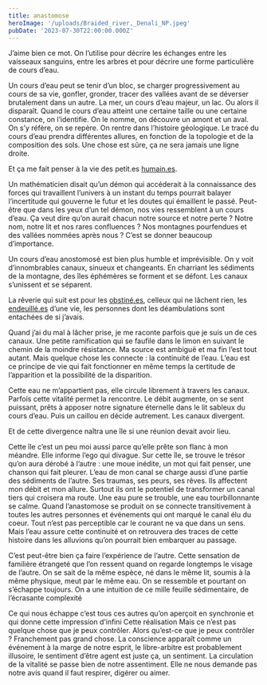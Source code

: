 ```yaml
---
title: anastomose
heroImage: '/uploads/Braided_river,_Denali_NP.jpeg'
pubDate: '2023-07-30T22:00:00.000Z'
---
```


J’aime bien ce mot. On l’utilise pour décrire les échanges entre les vaisseaux sanguins, entre les arbres et pour décrire une forme particulière de cours d’eau.

Un cours d’eau peut se tenir d’un bloc, se charger progressivement au cours de sa vie, gonfler, gronder, tracer des vallées avant de se déverser brutalement dans un autre. La mer, un cours d’eau majeur, un lac. Ou alors il disparaît. Quand le cours d’eau atteint une certaine taille ou une certaine constance, on l’identifie. On le nomme, on découvre un amont et un aval. On s’y réfère, on se repère. On rentre dans l’histoire géologique. Le tracé du cours d’eau prendra différentes allures, en fonction de la topologie et de la composition des sols. Une chose est sûre, ça ne sera jamais une ligne droite.

Et ça me fait penser à la vie des petit.es [humain.es](http://humain.es).




Un mathématicien disait qu’un démon qui accéderait à la connaissance des forces qui travaillent l’univers à un instant du temps pourrait balayer l’incertitude qui gouverne le futur et les doutes qui émaillent le passé. Peut-être que dans les yeux d’un tel démon, nos vies ressemblent à un cours d’eau. Ça veut dire qu’on aurait chacun notre source et notre perte ? Notre nom, notre lit et nos rares confluences ? Nos montagnes pourfendues et des vallées nommées après nous ? C’est se donner beaucoup d’importance.




Un cours d’eau anostomosé est bien plus humble et imprévisible. On y voit d’innombrables canaux, sinueux et changeants. En charriant les sédiments de la montagne, des îles éphémères se forment et se défont. Les canaux s’unissent et se séparent.




La rêverie qui suit est pour les [obstiné.es](http://xn--obstin-gva.es), celleux qui ne lâchent rien, les [endeuillé.es](http://xn--endeuill-i1a.es) d’une vie, les personnes dont les déambulations sont entachées de si j’avais. 

Quand j’ai du mal à lâcher prise, je me raconte parfois que je suis un de ces canaux. Une petite ramification qui se faufile dans le limon en suivant le chemin de la moindre résistance. Ma source est ambiguë et ma fin l’est tout autant. Mais quelque chose les connecte : la continuité de l’eau. L’eau est ce principe de vie qui fait fonctionner en même temps la certitude de l’apparition et la possibilité de la disparition. 

Cette eau ne m’appartient pas, elle circule librement à travers les canaux. Parfois cette vitalité permet la rencontre. Le débit augmente, on se sent puissant, prêts à apposer notre signature éternelle dans le lit sableux du cours d’eau. Puis un caillou en décide autrement. Les canaux divergent. 




Et de cette divergence naîtra une île si une réunion devait avoir lieu. 




Cette île c’est un peu moi aussi parce qu’elle prête son flanc à mon méandre. Elle informe l’ego qui divague. Sur cette île, se trouve le trésor qu’on aura dérobé à l’autre : une moue inédite, un mot qui fait penser, une chanson qui fait pleurer. L’eau de mon canal se charge aussi d’une partie des sédiments de l’autre. Ses traumas, ses peurs, ses rêves. Ils affectent mon débit et mon allure. Surtout ils ont le potentiel de transformer un canal tiers qui croisera ma route. Une eau pure se trouble, une eau tourbillonnante se calme. Quand l’anastomose se produit on se connecte transitivement à toutes les autres personnes et événements qui ont marqué le canal élu du coeur. Tout n’est pas perceptible car le courant ne va que dans un sens. Mais l’eau assure cette continuité et on retrouvera des traces de cette histoire dans les alluvions qu’on pourrait bien embarquer au passage. 




C’est peut-être bien ça faire l’expérience de l’autre. Cette sensation de familière étrangeté que l’on ressent quand on regarde longtemps le visage de l’autre. On se sait de la même espèce, né dans le même lit, soumis à la même physique, meut par le même eau. On se ressemble et pourtant on s’échappe toujours. On a une intuition de ce mille feuille sédimentaire, de l’écrasante complexité 




Ce qui nous échappe c’est tous ces autres qu’on aperçoit en synchronie et qui donne cette impression d’infini Cette réalisation Mais ce n’est pas quelque chose que je peux contrôler. Alors qu’est-ce que je peux contrôler ? Franchement pas grand chose. La conscience apparaît comme un événement à la marge de notre esprit, le libre-arbitre est probablement illusoire, le sentiment d’être agent est juste ça, un sentiment. La circulation de la vitalité se passe bien de notre assentiment. Elle ne nous demande pas notre avis quand il faut respirer, digérer ou aimer.




